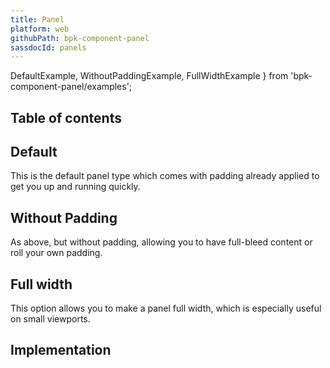 ```yaml
---
title: Panel
platform: web
githubPath: bpk-component-panel
sassdocId: panels
---
```




  DefaultExample,
  WithoutPaddingExample,
  FullWidthExample
} from 'bpk-component-panel/examples';

## Table of contents

## Default

This is the default panel type which comes with padding already applied to get you up and running quickly.

<PresentationBlock>
  <DefaultExample />
</PresentationBlock>

## Without Padding

As above, but without padding, allowing you to have full-bleed content or roll your own padding.

<PresentationBlock>
  <WithoutPaddingExample />
</PresentationBlock>

## Full width

This option allows you to make a panel full width, which is especially useful on small viewports.

<PresentationBlock>
  <FullWidthExample />
</PresentationBlock>

## Implementation

<Readme />
